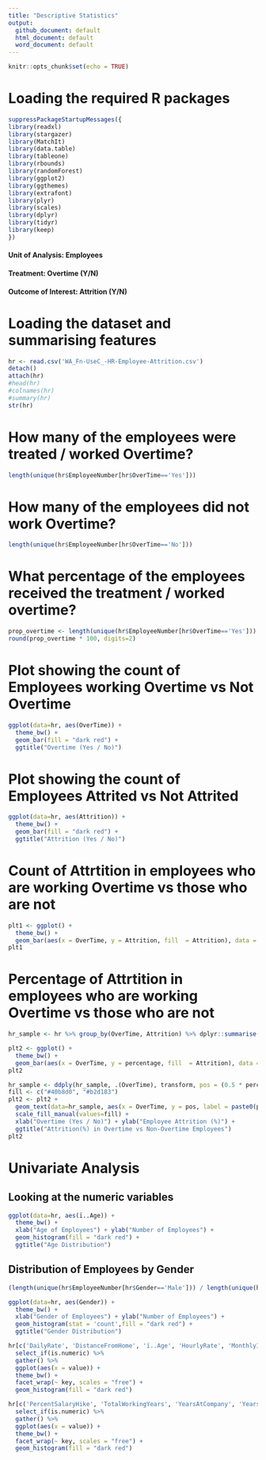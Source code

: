 ---
title: "Descriptive Statistics"
output:
  github_document: default
  html_document: default
  word_document: default
---

```{r setup, include=FALSE}
knitr::opts_chunk$set(echo = TRUE)
```


# Loading the required R packages
```{r echo = T, results = 'hide', message=F, warning=F}
suppressPackageStartupMessages({
library(readxl)
library(stargazer)
library(MatchIt)
library(data.table)
library(tableone)
library(rbounds)
library(randomForest)
library(ggplot2)
library(ggthemes)
library(extrafont)
library(plyr)
library(scales)
library(dplyr)
library(tidyr)
library(keep)
})

```

#### Unit of Analysis: Employees
#### Treatment: Overtime (Y/N)
#### Outcome of Interest: Attrition (Y/N)


# Loading the dataset and summarising features
```{r}
hr <- read.csv('WA_Fn-UseC_-HR-Employee-Attrition.csv')
detach()
attach(hr)
#head(hr)
#colnames(hr)
#summary(hr)
str(hr)

```

# How many of the employees were treated / worked Overtime? 
```{r}
length(unique(hr$EmployeeNumber[hr$OverTime=='Yes']))
```


# How many of the employees did not work Overtime? 
```{r}
length(unique(hr$EmployeeNumber[hr$OverTime=='No']))
```


# What percentage of the employees received the treatment / worked overtime?
```{r}
prop_overtime <- length(unique(hr$EmployeeNumber[hr$OverTime=='Yes'])) / length(unique(hr$EmployeeNumber[hr$OverTime=='No']))
round(prop_overtime * 100, digits=2)
```


# Plot showing the count of Employees working Overtime vs Not Overtime
```{r}
ggplot(data=hr, aes(OverTime)) +
  theme_bw() +
  geom_bar(fill = "dark red") +
  ggtitle("Overtime (Yes / No)")
```



# Plot showing the count of Employees Attrited vs Not Attrited
```{r}
ggplot(data=hr, aes(Attrition)) +
  theme_bw() +
  geom_bar(fill = "dark red") +
  ggtitle("Attrition (Yes / No)")
```



# Count of Attrtition in employees who are working Overtime vs those who are not
```{r}
plt1 <- ggplot() +
  theme_bw() +
  geom_bar(aes(x = OverTime, y = Attrition, fill  = Attrition), data = hr, stat = "identity")
plt1
```



# Percentage of Attrtition in employees who are working Overtime vs those who are not
```{r}
hr_sample <- hr %>% group_by(OverTime, Attrition) %>% dplyr::summarise(check1 = n()) %>% group_by(OverTime) %>%   mutate(check2 = sum(check1)) %>% ungroup() %>% mutate(percentage = round((check1/check2)*100, digits = 2))

plt2 <- ggplot() +
  theme_bw() +
  geom_bar(aes(x = OverTime, y = percentage, fill  = Attrition), data = hr_sample, stat = "identity")
plt2

hr_sample <- ddply(hr_sample, .(OverTime), transform, pos = (0.5 * percentage))
fill <- c("#40b8d0", "#b2d183")
plt2 <- plt2 +
  geom_text(data=hr_sample, aes(x = OverTime, y = pos, label = paste0(percentage,"%")), size=4) +
  scale_fill_manual(values=fill) +
  xlab("Overtime (Yes / No)") + ylab("Employee Attrition (%)") +
  ggtitle("Attrition(%) in Overtime vs Non-Overtime Employees")
plt2
```



# Univariate Analysis

## Looking at the numeric variables
```{r}
ggplot(data=hr, aes(ï..Age)) + 
  theme_bw() +
  xlab("Age of Employees") + ylab("Number of Employees") +
  geom_histogram(fill = "dark red") +
  ggtitle("Age Distribution")
```



## Distribution of Employees by Gender
```{r}
(length(unique(hr$EmployeeNumber[hr$Gender=='Male'])) / length(unique(hr$EmployeeNumber))) * 100
```



```{r}
ggplot(data=hr, aes(Gender)) + 
  theme_bw() +
  xlab("Gender of Employees") + ylab("Number of Employees") +
  geom_histogram(stat = 'count',fill = "dark red") +
  ggtitle("Gender Distribution")
```



```{r}
hr[c('DailyRate', 'DistanceFromHome', 'ï..Age', 'HourlyRate', 'MonthlyIncome','NumCompaniesWorked')] %>%
  select_if(is.numeric) %>%
  gather() %>%                             
  ggplot(aes(x = value)) +
  theme_bw() +
  facet_wrap(~ key, scales = "free") +  
  geom_histogram(fill = "dark red")
```



```{r}
hr[c('PercentSalaryHike', 'TotalWorkingYears', 'YearsAtCompany', 'YearsInCurrentRole', 'YearsSinceLastPromotion', 'YearsWithCurrManager')] %>%
  select_if(is.numeric) %>%
  gather() %>%                             
  ggplot(aes(x = value)) +
  theme_bw() +
  facet_wrap(~ key, scales = "free") +  
  geom_histogram(fill = "dark red")
```









